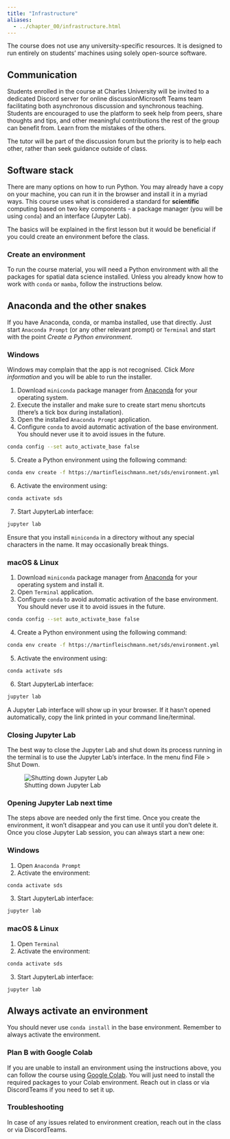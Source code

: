 ```yaml
---
title: "Infrastructure"
aliases:
  - ../chapter_00/infrastructure.html
---
```


The course does not use any university-specific resources. It is designed to run entirely
on students' machines using solely open-source software.

## Communication

Students enrolled in the course at Charles University will be invited to a dedicated
[Discord server for online discussion]{.content-visible when-profile='sds4sg'}[Microsoft Teams team facilitating both asynchronous discussion and synchronous teaching]{.content-visible when-profile='micro'}. Students are encouraged to use the platform to seek
help from peers, share thoughts and tips, and other meaningful contributions the rest of the
group can benefit from. Learn from the mistakes of the others.

The tutor will be part of the discussion forum but the priority is to help each other,
rather than seek guidance outside of class.

## Software stack

There are many options on how to run Python. You may already have a copy on your machine,
you can run it in the browser and install it in a myriad ways. This course uses
what is considered a standard for **scientific** computing based on two key components -
a package manager (you will be using `conda`) and an interface (Jupyter Lab).

The basics will be explained in the first lesson but it would be beneficial if you could create
an environment before the class.

### Create an environment

To run the course material, you will need a Python environment with all the packages for
spatial data science installed. Unless you already know how to work with `conda` or `mamba`,
follow the instructions below.

::: {.callout-important}
# Anaconda and the other snakes

If you have Anaconda, conda, or mamba installed, use that directly. Just start `Anaconda Prompt` (or any other relevant prompt) or `Terminal` and start with the point _Create a Python environment_.
:::

::: {.panel-tabset group="os"}

### Windows

::: {.callout-caution}
Windows may complain that the app is not recognised. Click _More information_ and you will be able to run the installer.
:::

1. Download `miniconda` package manager from [Anaconda](https://docs.anaconda.com/miniconda/miniconda-install/){.external target="_blank"} for your operating system.
2. Execute the installer and make sure to create start menu shortcuts (there's a tick box during installation).
3. Open the installed `Anaconda Prompt` application.
4. Configure `conda` to avoid automatic activation of the base environment. You should never use it to avoid issues in the future.

```sh
conda config --set auto_activate_base false
```

5. Create a Python environment using the following command:

```sh
conda env create -f https://martinfleischmann.net/sds/environment.yml
```

6. Activate the environment using:

```sh
conda activate sds
```

7. Start JupyterLab interface:

```sh
jupyter lab
```

::: {.callout-important}
Ensure that you install `miniconda` in a directory without any special characters in the name. It may occasionally break things.
:::

### macOS & Linux

1. Download `miniconda` package manager from [Anaconda](https://docs.anaconda.com/miniconda/miniconda-install/){.external target="_blank"} for your operating system and install it.
2. Open `Terminal` application.
3. Configure `conda` to avoid automatic activation of the base environment. You should never use it to avoid issues in the future.

```sh
conda config --set auto_activate_base false
```

4. Create a Python environment using the following command:

```sh
conda env create -f https://martinfleischmann.net/sds/environment.yml
```

5. Activate the environment using:

```sh
conda activate sds
```

6. Start JupyterLab interface:

```sh
jupyter lab
```
:::

A Jupyter Lab interface will show up in your browser. If it hasn't opened automatically, copy the link printed in your command line/terminal.

### Closing Jupyter Lab

The best way to close the Jupyter Lab and shut down its process running in the terminal is to use the Jupyter Lab's interface. In the menu find [File]{.keystroke} > [Shut Down]{.keystroke}.

![Shutting down Jupyter Lab](../_assets/figures/introduction/shut_down.png)

### Opening Jupyter Lab next time

The steps above are needed only the first time. Once you create the environment, it won't disappear and you can use it until you don't delete it. Once you close Jupyter Lab session, you can always start a new one:

::: {.panel-tabset group="os"}
### Windows

1. Open `Anaconda Prompt`
2. Activate the environment:

```sh
conda activate sds
```

3. Start JupyterLab interface:

```sh
jupyter lab
```

### macOS & Linux

1. Open `Terminal`
2. Activate the environment:

```sh
conda activate sds
```

3. Start JupyterLab interface:

```sh
jupyter lab
```

:::

::: {.callout-important}
# Always activate an environment

You should never use `conda install` in the base environment. Remember to always activate the environment.
:::

### Plan B with Google Colab

If you are unable to install an environment using the instructions above, you can follow
the course using [Google Colab](https://colab.research.google.com). You will just need to install the required packages to
your Colab environment. Reach out in class or via [Discord]{.content-visible when-profile='sds4sg'}[Teams]{.content-visible when-profile='micro'} if you need to set it up.

### Troubleshooting

In case of any issues related to environment creation, reach out in the class or via [Discord]{.content-visible when-profile='sds4sg'}[Teams]{.content-visible when-profile='micro'}.